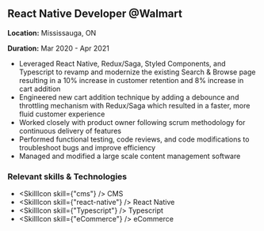 ## React Native Developer @Walmart

**Location:** Mississauga, ON

**Duration:** Mar 2020 - Apr  2021

 - Leveraged React Native, Redux/Saga, Styled Components, and Typescript to revamp and modernize the existing Search & Browse page resulting in a 10% increase in customer retention and 8% increase in cart addition
 - Engineered new cart addition technique by adding a debounce and throttling mechanism with Redux/Saga which resulted in a faster, more fluid customer experience
 - Worked closely with product owner following scrum methodology for continuous delivery of features
 - Performed functional testing, code reviews, and code modifications to troubleshoot bugs and improve efficiency
 - Managed and modified a large scale content management software

### Relevant skills & Technologies
 - <SkillIcon skill={"cms"} /> CMS
 - <SkillIcon skill={"react-native"} /> React Native
 - <SkillIcon skill={"Typescript"} /> Typescript
 - <SkillIcon skill={"eCommerce"} /> eCommerce